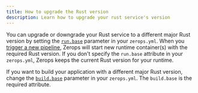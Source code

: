```yaml
---
title: How to upgrade the Rust version
description: Learn how to upgrade your rust service's version
---
```


You can upgrade or downgrade your Rust service to a different major Rust version by setting the <a href="/rust/how-to/build-pipeline#base-1">`run.base`</a> parameter in your `zerops.yml`. When you [trigger a new pipeline](/rust/how-to/trigger-pipeline), Zerops will start new runtime container(s) with the required Rust version. If you don't specify the `run.base` attribute in your `zerops.yml`, Zerops keeps the current Rust version for your runtime.

If you want to build your application with a different major Rust version, change the <a href="/rust/how-to/build-pipeline#base">`build.base`</a> parameter in your `zerops.yml`. The `build.base` is the required attribute.
